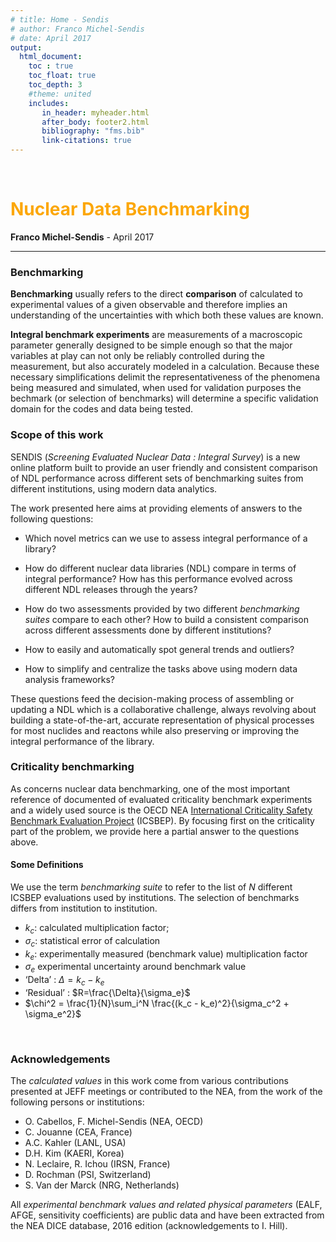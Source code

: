 ```yaml
---
# title: Home - Sendis
# author: Franco Michel-Sendis
# date: April 2017
output:
  html_document:
    toc : true
    toc_float: true 
    toc_depth: 3
    #theme: united
    includes:
       in_header: myheader.html
       after_body: footer2.html
       bibliography: "fms.bib"
       link-citations: true 
--- 
```

<br>

# <span style="color:#FCA708"> Nuclear Data Benchmarking </span> 

<b>Franco Michel-Sendis</b> - April 2017

<hr>
 
### Benchmarking 

**Benchmarking** usually refers to the direct **comparison** of calculated to experimental values of a given observable and therefore implies an understanding of the uncertainties with which both these values are known. 

**Integral benchmark experiments** are measurements of a macroscopic parameter generally designed to be simple enough so that the major variables at play can not only be reliably controlled during the measurement, but also accurately modeled in a calculation. Because these necessary simplifications delimit the representativeness of the phenomena being measured and simulated, when used for validation purposes the bechmark (or selection of benchmarks)  will determine a specific validation domain for the codes and data being tested. 


### Scope of this work

SENDIS (*Screening Evaluated Nuclear Data : Integral Survey*) is a new online platform built to provide an user friendly and consistent comparison of NDL performance across different sets of benchmarking suites from different institutions, using modern data analytics. 






The work presented here aims at providing elements of answers to the following questions: 

* Which novel metrics can we use to assess integral performance of a library?

* How do different nuclear data libraries (NDL) compare in terms of integral performance? How has this performance evolved across different NDL releases through the years?

* How do two assessments provided by two different *benchmarking suites* compare to each other? How to build a consistent comparison across different assessments done by different institutions?

* How to easily and automatically spot general trends and outliers?

* How to simplify and centralize the tasks above using modern data analysis frameworks?


These questions feed the decision-making process of assembling or updating a NDL which is a collaborative challenge, always revolving about building a state-of-the-art, accurate representation of physical processes for most nuclides and reactons while also preserving or improving the integral performance of the library.

### Criticality benchmarking 

As concerns nuclear data benchmarking, one of the most important reference of documented of evaluated criticality benchmark experiments and a widely used source is the OECD NEA [International Criticality Safety Benchmark Evaluation Project](http://www.oecd-nea.org/science/wpncs/icsbep) (ICSBEP). By focusing first on the criticality part of the problem, we provide here a partial answer to the questions above.

#### Some Definitions

We use the term *benchmarking suite* to refer to the list of $N$ different ICSBEP evaluations used by institutions. The selection of benchmarks differs from institution to institution.

* $k_c$: calculated multiplication factor;
* $\sigma_c$: statistical error of calculation
* $k_e$: experimentally measured (benchmark value) multiplication factor
* $\sigma_e$ experimental uncertainty around benchmark value
* 'Delta' : $\Delta = k_c - k_e$
* 'Residual' : $R=\frac{\Delta}{\sigma_e}$
* $\chi^2 = \frac{1}{N}\sum_i^N \frac{(k_c - k_e)^2}{\sigma_c^2 + \sigma_e^2}$

<br>


### Acknowledgements

The *calculated values* in this work come from various contributions presented at JEFF meetings or contributed to the NEA, from the work of the following persons or institutions: 



* O. Cabellos, F. Michel-Sendis (NEA,   OECD)
* C. Jouanne (CEA,  France)
* A.C. Kahler (LANL,  USA)
* D.H. Kim (KAERI, Korea)
* N. Leclaire, R. Ichou (IRSN,  France)
* D. Rochman (PSI,   Switzerland)
* S. Van der Marck (NRG,   Netherlands)


All *experimental benchmark values and related physical parameters* (EALF, AFGE, sensitivity coefficients) are public data and have been extracted from the NEA DICE database, 2016 edition (acknowledgements to I. Hill). 

<br>


